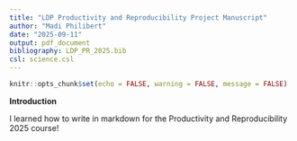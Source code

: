 ```yaml
---
title: "LDP Productivity and Reproducibility Project Manuscript"
author: "Madi Philibert"
date: "2025-09-11"
output: pdf_document
bibliography: LDP_PR_2025.bib
csl: science.csl
---
```


```r
knitr::opts_chunk$set(echo = FALSE, warning = FALSE, message = FALSE)
```

**Introduction**  

I learned how to write in markdown for the Productivity and Reproducibility 2025 course!
